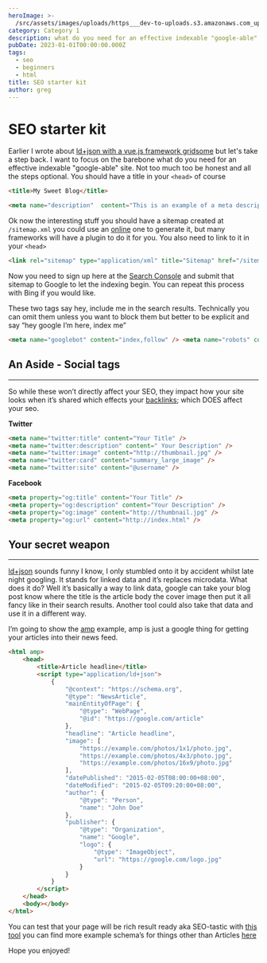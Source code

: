 ```yaml
---
heroImage: >-
  /src/assets/images/uploads/https___dev-to-uploads.s3.amazonaws.com_uploads_articles_0f0arenmyx88zjd8tvtz.jpg
category: Category 1
description: what do you need for an effective indexable "google-able" site
pubDate: 2023-01-01T00:00:00.000Z
tags:
  - seo
  - beginners
  - html
title: SEO starter kit
author: greg
---
```


# SEO starter kit

Earlier I wrote about [ld+json with a vue.js framework gridsome](https://dev.to/jswhisperer/json-ld-with-a-splash-of-gridsome-2hn) but let's take a step back. I want to focus on the barebone what do you need for an effective indexable "google-able" site.
Not too much too be honest and all the steps optional.
You should have a title in your `<head>` of course

```html
<title>My Sweet Blog</title>
```

```html
<meta name="description"  content="This is an example of a meta description.”>
```

Ok now the interesting stuff you should have a sitemap created at `/sitemap.xml` you could use an [online](https://www.xml-sitemaps.com/) one to generate it, but many frameworks will have a plugin to do it for you.
You also need to link to it in your `<head>`

```html
<link rel="sitemap" type="application/xml" title="Sitemap" href="/sitemap.xml" />
```

Now you need to sign up here at the [Search Console](https://search.google.com/search-console/about) and submit that sitemap to Google to let the indexing begin. You can repeat this process with Bing if you would like.

These two tags say hey, include me in the search results. Technically you can omit them unless you want to block them but better to be explicit and say “hey google I’m here, index me”

```html
<meta name="googlebot" content="index,follow" /> <meta name="robots" content="index,follow" />
```

## An Aside - Social tags

---

So while these won’t directly affect your SEO, they impact how your site looks when it’s shared which effects your [backlinks](https://moz.com/learn/seo/backlinks); which DOES affect your seo.

**Twitter**

```html
<meta name="twitter:title" content="Your Title" />
<meta name="twitter:description" content=" Your Description" />
<meta name="twitter:image" content="http://thumbnail.jpg" />
<meta name="twitter:card" content="summary_large_image" />
<meta name="twitter:site" content="@username" />
```

**Facebook**

```html
<meta property="og:title" content="Your Title" />
<meta property="og:description" content="Your Description" />
<meta property="og:image" content="http://thumbnail.jpg" />
<meta property="og:url" content="http://index.html" />
```

## Your secret weapon

---

[ld+json](https://json-ld.org/) sounds funny I know, I only stumbled onto it by accident whilst late night googling. It stands for linked data and it’s replaces microdata. What does it do? Well it’s basically a way to link data, google can take your blog post know where the title is the article body the cover image then put it all fancy like in their search results. Another tool could also take that data and use it in a different way.

I’m going to show the [amp](https://amp.dev/) example, amp is just a google thing for getting your articles into their news feed.

```html
<html amp>
	<head>
		<title>Article headline</title>
		<script type="application/ld+json">
			{
				"@context": "https://schema.org",
				"@type": "NewsArticle",
				"mainEntityOfPage": {
					"@type": "WebPage",
					"@id": "https://google.com/article"
				},
				"headline": "Article headline",
				"image": [
					"https://example.com/photos/1x1/photo.jpg",
					"https://example.com/photos/4x3/photo.jpg",
					"https://example.com/photos/16x9/photo.jpg"
				],
				"datePublished": "2015-02-05T08:00:00+08:00",
				"dateModified": "2015-02-05T09:20:00+08:00",
				"author": {
					"@type": "Person",
					"name": "John Doe"
				},
				"publisher": {
					"@type": "Organization",
					"name": "Google",
					"logo": {
						"@type": "ImageObject",
						"url": "https://google.com/logo.jpg"
					}
				}
			}
		</script>
	</head>
	<body></body>
</html>
```

You can test that your page will be rich result ready aka SEO-tastic with [this tool](https://search.google.com/test/rich-results) you can find more example schema’s for things other than Articles [here](https://developers.google.com/search/docs/data-types/article)

Hope you enjoyed!
